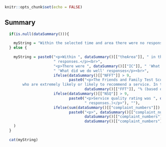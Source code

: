 
```r

knitr::opts_chunk$set(echo = FALSE)

```

## Summary

```r

  if(is.null(dataSummary())){
    
    myString = "Within the selected time and area there were no responses"
  } else {
    
    myString = paste0("<p>Within ", dataSummary()[["theArea"]], " in the selected time there were ", dataSummary()[["NR"]],
                      " responses.</p><br>",
                      "<p>There were ", dataSummary()[["IC"]], " 'What could we do better' responses and ", dataSummary()[["BC"]],
                      " 'What did we do well' responses</p><br>",
                      ifelse(dataSummary()[["NFFT"]] > 9,
                             paste0("<p>The Friends and Family Test Score is the proportion of patients
        who are extremely likely or likely to recommend a service. In the selected period of time it was ",
                                    dataSummary()[["FFT"]], "% (based on ", dataSummary()[["NFFT"]], " responses.)", "</p><br>"), ""),
                      ifelse(dataSummary()[["NSQ"]] > 9,
                             paste0("<p>Service quality rating was ", dataSummary()[["SQ"]], "% (based on ", dataSummary()[["NSQ"]],
                                    " responses.)</p>"), ""),
                      ifelse(sum(dataSummary()[["complaint_numbers"]]) > 3,
                             paste0("<p>", dataSummary()[["complaint_numbers"]][3], " individuals reported that they knew how to make a complaint, ",
                                    dataSummary()[["complaint_numbers"]][2], " reported that they did not know how to make a complaint, and ", 
                                    dataSummary()[["complaint_numbers"]][1], " reported that they were unsure if they knew.</p>"), "")
    )
  }
  
  cat(myString)

```